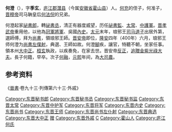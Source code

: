 '''何澄'''（{{bd|4世纪||400年代||catIdx=H}}），字'''季玄'''，[[庐江郡|庐江郡]][[灊县|灊县]]（今属[[安徽省|安徽省]][[霍山县|霍山县]]）人。[[何充|何充]]的侄子，何准子，[[晋穆帝|晋穆帝]]司马聃皇后[[何法倪|何法倪]]的兄弟。

何澄起家[[祕書郎|祕書郎]]，轉[[祕書丞|祕書丞]]，清正有器度威望，历任[[祕書監|祕書監]]、[[太常|太常]]、[[中護軍|中護軍]]。[[晋孝武帝|晋孝武帝]]重用他，以他為[[冠軍將軍|冠軍將軍]]、吳國[[內史_(官制)|內史]]。[[太元_(东晋)|太元]]末年，琅邪王[[司马道子|司马道子]]出居外第，選師傅，拜为[[尚书_(官职)|尚書]]，領琅邪王師。[[晋安帝|晋安帝]]即位，[[隆安_(年号)|隆安]]四年（400年）六月，琅邪王师何澄为[[尚書左僕射|尚書左僕射]]，典選、王師如故。何澄[[腳|腳]]疾，讓官，特聽不朝，坐家任事。領本州[[大中正|大中正]]。[[桓玄|桓玄]]執政，以疾奏免，在家去世。晋安帝[[反正|反正]]，[[追贈|追贈]][[金紫光祿大夫|金紫光祿大夫]]。長子何籍，早卒。次子[[何融|何融]]，[[元熙_(东晋)|元熙]]年间，為[[大司農|大司農]]。

==参考资料==
《[[晉書|晉書]]·卷九十三·列傳第六十三·外戚》

{{DEFAULTSORT:H}}
[[Category:东晋秘书郎|Category:东晋秘书郎]]
[[Category:东晋秘书丞|Category:东晋秘书丞]]
[[Category:东晋秘书监|Category:东晋秘书监]]
[[Category:东晋太常|Category:东晋太常]]
[[Category:东晋中护军|Category:东晋中护军]]
[[Category:东晋将军|Category:东晋将军]]
[[Category:东晋内史|Category:东晋内史]]
[[Category:东晋尚书|Category:东晋尚书]]
[[Category:东晋王师|Category:东晋王师]]
[[Category:东晋尚书左仆射|Category:东晋尚书左仆射]]
[[Category:东晋典选|Category:东晋典选]]
[[Category:东晋大中正|Category:东晋大中正]]
[[Category:东晋金紫光禄大夫|赠]]
[[Category:东晋外戚|Category:东晋外戚]]
[[Category:何姓|C]]
[[Category:霍山人|Category:霍山人]]
[[Category:庐江何氏|Category:庐江何氏]]